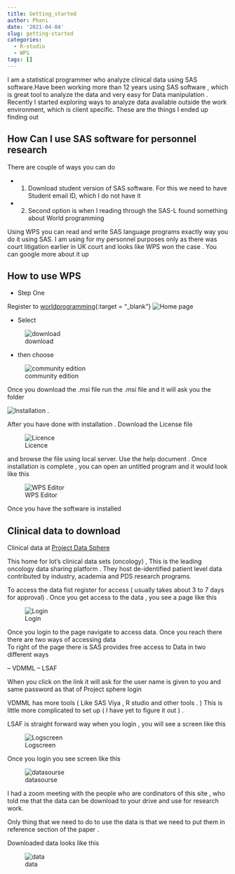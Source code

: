 ```yaml
---
title: Getting_started
author: Phani
date: '2021-04-04'
slug: getting-started
categories:
  - R-studio
  - WPS
tags: []
---
```


I am a statistical programmer who analyze clinical data using SAS software.Have been working 
more than 12 years using SAS software , which is great tool to analyze the data and very easy
for Data manipulation . Recently I started exploring ways to analyze data available outside the 
work environment, which is client specific. These are the things I ended up finding out 




## How Can I use SAS software for personnel research 
There are couple of ways you can do 




- 1. Download student version of SAS software. For this we need to have Student email ID, which I do not have it 




- 2. Second option is when I reading through the SAS-L found something about World programming 


Using WPS you can read and write SAS language programs exactly way you do it using SAS. I am using for my personnel purposes only  as there was court litigation earlier in UK court and looks like WPS won the case . You can google more about it up 




## How to use WPS



-  Step One 



Register to [worldprogramming ](https://www.worldprogramming.com/){:target = "_blank"}
![Home page](images/intro.JPG)




-  Select  

![download](images/download.JPG) 


-  then choose

![community edition](images/coummunity edition.JPG)

Once you download the .msi file run the .msi file and it will ask you the folder 

![Installation ](images/first_time.JPG) . 

After you have done with installation . Download the License file 

![Licence](images/Licence.JPG)

and browse the file using local server. Use the help document . Once 
installation is complete , you can open an untitled program and it would look like this 

![WPS Editor](images/sas_editor.JPG)

Once you have the software is installed

## Clinical data to download

Clinical data at  [Project Data Sphere](https://www.projectdatasphere.org/)

This home for lot's clinical data sets (oncology) , This is the leading oncology data
sharing platform . They host de-identified patient level data contributed by industry, academia and PDS research programs. 

To access the data fist register for access ( usually takes about 3 to 7 days for approval) . Once you get access to the data , you see a page like this 

![Login](images/data_source_page.JPG) 

Once you login to the page navigate to access data. Once you reach there there are two ways of accessing data  
To right of the page there is SAS provides free access to Data in two different ways 

-- VDMML 
-- LSAF 

When you click on the link it will ask for the user name is given to you and same password as that of Project sphere login 

VDMML has more tools ( Like SAS Viya , R studio and other tools . ) This is little more complicated to set up ( I have yet to figure it out ) . 


LSAF is straight forward way when you login , you will see a screen like this 

![Logscreen](images/SAS_Data_login_screen.JPG)

Once you login you see screen like this 

![datasourse ](images/data_source_page2.JPG)

I had a zoom meeting with the people who are cordinators of this site , who told me that the data can be download to your drive and use for research work. 

Only thing that we need to do to use the data is that we need to put them in reference section of the paper . 

Downloaded data looks like this 

![data](images/datasets.JPG)
